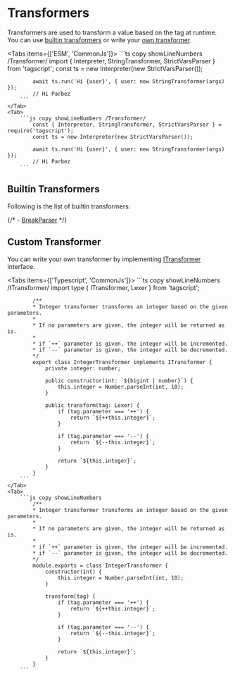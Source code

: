 # Transformers


Transformers are used to transform a value based on the tag at runtime. You can use [builtin transformers](#builtin-transformers) or write your [own transformer](#custom-transformer).

<Tabs items={['ESM', 'CommonJs']}>
	<Tab>
		```ts copy showLineNumbers /Transformer/
			import { Interpreter, StringTransformer, StrictVarsParser } from 'tagscript';
			const ts = new Interpreter(new StrictVarsParser());

    		await ts.run('Hi {user}', { user: new StringTransformer(args) });
    		// Hi Parbez
    	```
    </Tab>
    <Tab>
    	```js copy showLineNumbers /Transformer/
    		const { Interpreter, StringTransformer, StrictVarsParser } = require('tagscript');
    		const ts = new Interpreter(new StrictVarsParser());

    		await ts.run('Hi {user}', { user: new StringTransformer(args) });
    		// Hi Parbez
    	```

</Tab>

</Tabs>

## Builtin Transformers

Following is the list of builtin transformers:

{/* -   [BreakParser](/tagscript/parsers/break) */}

## Custom Transformer

You can write your own transformer by implementing [ITransformer](/typedoc-api/tagscript/interfaces/ITransformer) interface.

<Tabs items={['Typescript', 'CommonJs']}>
	<Tab>
		```ts copy showLineNumbers /ITransformer/
			import type { ITransformer, Lexer } from 'tagscript';

    		/**
    		* Integer transformer transforms an integer based on the given parameters.
    		*
    		* If no parameters are given, the integer will be returned as is.
    		*
    		* if `++` parameter is given, the integer will be incremented.
    		* if `--` parameter is given, the integer will be decremented.
    		*/
    		export class IntegerTransformer implements ITransformer {
    			private integer: number;

    			public constructor(int: `${bigint | number}`) {
    				this.integer = Number.parseInt(int, 10);
    			}

    			public transform(tag: Lexer) {
    				if (tag.parameter === '++') {
    					return `${++this.integer}`;
    				}

    				if (tag.parameter === '--') {
    					return `${--this.integer}`;
    				}

    				return `${this.integer}`;
    			}
    		}
    	```
    </Tab>
    <Tab>
    	```js copy showLineNumbers
    		/**
    		* Integer transformer transforms an integer based on the given parameters.
    		*
    		* If no parameters are given, the integer will be returned as is.
    		*
    		* if `++` parameter is given, the integer will be incremented.
    		* if `--` parameter is given, the integer will be decremented.
    		*/
    		module.exports = class IntegerTransformer {
    			constructor(int) {
    				this.integer = Number.parseInt(int, 10);
    			}

    			transform(tag) {
    				if (tag.parameter === '++') {
    					return `${++this.integer}`;
    				}

    				if (tag.parameter === '--') {
    					return `${--this.integer}`;
    				}

    				return `${this.integer}`;
    			}
    		}
    	```

</Tab>

</Tabs>
